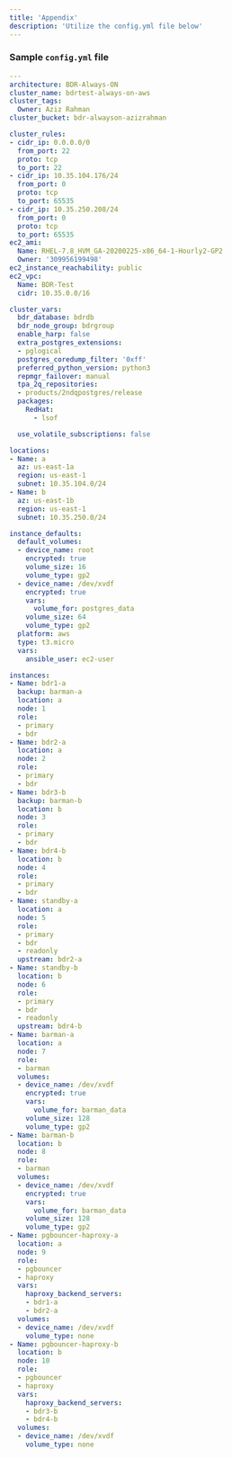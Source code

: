 ```yaml
---
title: 'Appendix'
description: 'Utilize the config.yml file below'
---
```


### Sample `config.yml` file

```yaml
---
architecture: BDR-Always-ON
cluster_name: bdrtest-always-on-aws
cluster_tags:
  Owner: Aziz Rahman
cluster_bucket: bdr-alwayson-azizrahman

cluster_rules:
- cidr_ip: 0.0.0.0/0
  from_port: 22
  proto: tcp
  to_port: 22
- cidr_ip: 10.35.104.176/24
  from_port: 0
  proto: tcp
  to_port: 65535
- cidr_ip: 10.35.250.208/24
  from_port: 0
  proto: tcp
  to_port: 65535
ec2_ami:
  Name: RHEL-7.8_HVM_GA-20200225-x86_64-1-Hourly2-GP2
  Owner: '309956199498'
ec2_instance_reachability: public
ec2_vpc:
  Name: BDR-Test
  cidr: 10.35.0.0/16

cluster_vars:
  bdr_database: bdrdb
  bdr_node_group: bdrgroup
  enable_harp: false
  extra_postgres_extensions:
  - pglogical
  postgres_coredump_filter: '0xff'
  preferred_python_version: python3
  repmgr_failover: manual
  tpa_2q_repositories:
  - products/2ndqpostgres/release
  packages:
    RedHat:
      - lsof

  use_volatile_subscriptions: false

locations:
- Name: a
  az: us-east-1a
  region: us-east-1
  subnet: 10.35.104.0/24
- Name: b
  az: us-east-1b
  region: us-east-1
  subnet: 10.35.250.0/24

instance_defaults:
  default_volumes:
  - device_name: root
    encrypted: true
    volume_size: 16
    volume_type: gp2
  - device_name: /dev/xvdf
    encrypted: true
    vars:
      volume_for: postgres_data
    volume_size: 64
    volume_type: gp2
  platform: aws
  type: t3.micro
  vars:
    ansible_user: ec2-user

instances:
- Name: bdr1-a
  backup: barman-a
  location: a
  node: 1
  role:
  - primary
  - bdr
- Name: bdr2-a
  location: a
  node: 2
  role:
  - primary
  - bdr
- Name: bdr3-b
  backup: barman-b
  location: b
  node: 3
  role:
  - primary
  - bdr
- Name: bdr4-b
  location: b
  node: 4
  role:
  - primary
  - bdr
- Name: standby-a
  location: a
  node: 5
  role:
  - primary
  - bdr
  - readonly
  upstream: bdr2-a
- Name: standby-b
  location: b
  node: 6
  role:
  - primary
  - bdr
  - readonly
  upstream: bdr4-b
- Name: barman-a
  location: a
  node: 7
  role:
  - barman
  volumes:
  - device_name: /dev/xvdf
    encrypted: true
    vars:
      volume_for: barman_data
    volume_size: 128
    volume_type: gp2
- Name: barman-b
  location: b
  node: 8
  role:
  - barman
  volumes:
  - device_name: /dev/xvdf
    encrypted: true
    vars:
      volume_for: barman_data
    volume_size: 128
    volume_type: gp2
- Name: pgbouncer-haproxy-a
  location: a
  node: 9
  role:
  - pgbouncer
  - haproxy
  vars:
    haproxy_backend_servers:
    - bdr1-a
    - bdr2-a
  volumes:
  - device_name: /dev/xvdf
    volume_type: none
- Name: pgbouncer-haproxy-b
  location: b
  node: 10
  role:
  - pgbouncer
  - haproxy
  vars:
    haproxy_backend_servers:
    - bdr3-b
    - bdr4-b
  volumes:
  - device_name: /dev/xvdf
    volume_type: none
```
